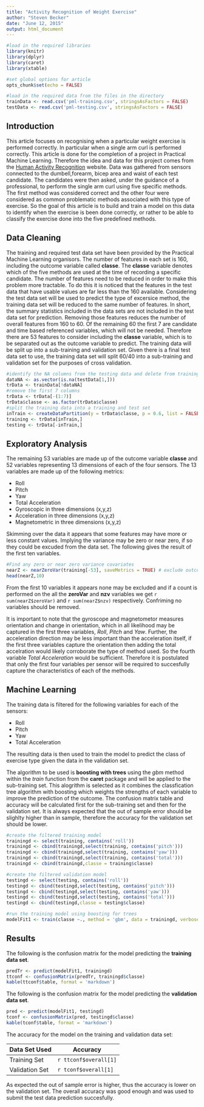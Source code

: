 ```yaml
---
title: "Activity Recognition of Weight Exercise"
author: "Steven Becker"
date: "June 12, 2015"
output: html_document
---
```

```r
#load in the required libraries
library(knitr)
library(dplyr)
library(caret)
library(xtable)

#set global options for article
opts_chunk$set(echo = FALSE)

```
```r
#load in the required data from the files in the directory
trainData <- read.csv('pml-training.csv', stringsAsFactors = FALSE)
testData <- read.csv('pml-testing.csv', stringsAsFactors = FALSE)
```

## Introduction

This article focuses on recognising when a particular weight exercise is performed correctly. In particular when a single arm curl is performed correctly. This article
is done for the completion of a project in Practical Machine Learning. Therefore the idea and data for this project comes from the [Human Activity Recognition](http://groupware.les.inf.puc-rio.br/har) website. Data was gathered from sensors connected to the dumbell,forearm, bicep area and waist of each test candidate. The candidates were then asked, under the guidance of a professional, to perform the single arm curl using five specific methods. The first method was considered correct and the other four were considered as common problematic methods associated with this type of exercise. So the goal of this article is to build and train a model on this data to identify when the exercise is been done correctly, or rather to be able to classify the exercise done into the five predefined methods.

## Data Cleaning
The training and required test data set have been provided by the Practical Machine Learning organisors. The number of features in each set is 160, including the outcome variable called **classe**. The **classe** variable denotes which of the five methods are used at the time of recording a specific candidate. The number of features need to be reduced in order to make this problem more tractable. To do this it is noticed that the features in the test data that have usable values are far less than the 160 available. Considering the test data set will be used to predict the type of excersice method, the training data set will be reduced to the same number of features. In short, the summary statistics included in the data sets are not included in the test data set for prediction. Removing those features reduces the number of overall features from 160 to 60. Of the remaining 60 the first 7 are candidate and time based referenced variables, which will not be needed. Therefore there are 53 features to consider including the **classe** variable, which is to be separated out as the outcome variable to predict. The training data will be split up into a  sub-training and validation set. Given there is a final test data set to use, the training data set will split 60/40 into a sub-training and validation set for the purposes of cross validation.

```r
#identify the NA columns from the testing data and delete from training data
dataNA <- as.vector(is.na(testData[1,]))
trData <- trainData[!dataNA]
#remove the first 7 columns
trData <- trData[-(1:7)]
trData$classe <- as.factor(trData$classe)
#split the training data into a training and test set
inTrain <- createDataPartition(y = trData$classe, p = 0.6, list = FALSE)
training <- trData[inTrain,]
testing <- trData[-inTrain,]

```

## Exploratory Analysis

The remaining 53 variables are made up of the outcome variable **classe** and 52 variables representing 13 dimensions of each of the four sensors. The 13 variables are made up of the following metrics:

* Roll
* Pitch
* Yaw
* Total Acceleration
* Gyroscopic in three dimensions (x,y,z)
* Acceleration in three dimensions (x,y,z)
* Magnetometric in three dimensions (x,y,z)

Skimming over the data it appears that some features may have more or less constant values. Implying the variance may be zero or near zero, if so they could be excuded from the data set. The following gives the result of the first ten variables.

```r
#Find any zero or near zero variance covariates
nearZ <- nearZeroVar(training[-53], saveMetrics = TRUE) # exclude outcome col = 53
head(nearZ,10)

```

From the first 10 variables it appears none may be excluded and if a count is performed on the all the  __zeroVar__ and __nzv__ variables we get `r sum(nearZ$zeroVar)` and `r sum(nearZ$nzv)` respectively. Confriming no variables should be removed.

It is important to note that the gyroscope and magnetometor measures orientation and change in orientation, which in all likelihood may be captured in the first three variables, _Roll_, _Pitch_ and _Yaw_. Further, the acceleration direction may be less important than the acceleration itself, if the first three variables capture the orientation then adding the total accelration would likely corroborate the type of method used. So the fourth variable _Total Acceleration_ would be sufficient. Therefore it is postulated that only the first four variables per sensor will be required to succesfully capture the characteristics of each of the methods.

## Machine Learning

The training data is filtered for the following variables for each of the sensors:

* Roll
* Pitch
* Yaw
* Total Acceleration

The resulting data is then used to train the model to predict the class of exercise type given the data in the validation set.

The algorithm to be used is **boosting with trees** using the _gbm_ method within the _train_ function from the __caret__ package and will be applied to the sub-training set.
This alogrithm is selected as it combines the classfication tree algorithm with boosting which weights the strengths of each variable to improve the prediction of the outcome. The confusion matrix table and accuracy will be calculated first for the sub-training set and then for the validation set. It is always expected that the out of sample error should be slighlty higher than in sample, therefore the accuracy for the validation set should be lower.

```r

#create the filtered training model
trainingd <- select(training, contains('roll'))
trainingd <- cbind(trainingd,select(training, contains('pitch')))
trainingd <- cbind(trainingd,select(training, contains('yaw')))
trainingd <- cbind(trainingd,select(training, contains('total')))
trainingd <- cbind(trainingd,classe = training$classe)

#create the filtered validation model
testingd <- select(testing, contains('roll'))
testingd <- cbind(testingd,select(testing, contains('pitch')))
testingd <- cbind(testingd,select(testing, contains('yaw')))
testingd <- cbind(testingd,select(testing, contains('total')))
testingd <- cbind(testingd,classe = testing$classe)

#run the training model using boosting for trees
modelFit1 <- train(classe ~., method = 'gbm', data = trainingd, verbose = FALSE)

```

## Results

The following is the confusion matrix for the model predicting the **training data set**. 
```r

predTr <- predict(modelFit1, trainingd)
ttconf <- confusionMatrix(predTr, trainingd$classe)
kable(ttconf$table, format = 'markdown')

```

The following is the confusion matrix for the model predicting the **validation data set**.
```r

pred <- predict(modelFit1, testingd)
tconf <- confusionMatrix(pred, testingd$classe)
kable(tconf$table, format = 'markdown')

```

The accuracy for the model on the training and validation data set:

Data Set Used   | Accuracy
----------------|------------
Training Set    | `r ttconf$overall[1]`
Validation Set  | `r tconf$overall[1]`

As expected the out of sample error is higher, thus the accuracy is lower on the validation set. The overall accuracy was good enough and was used to submit the test data prediction succesfully.

